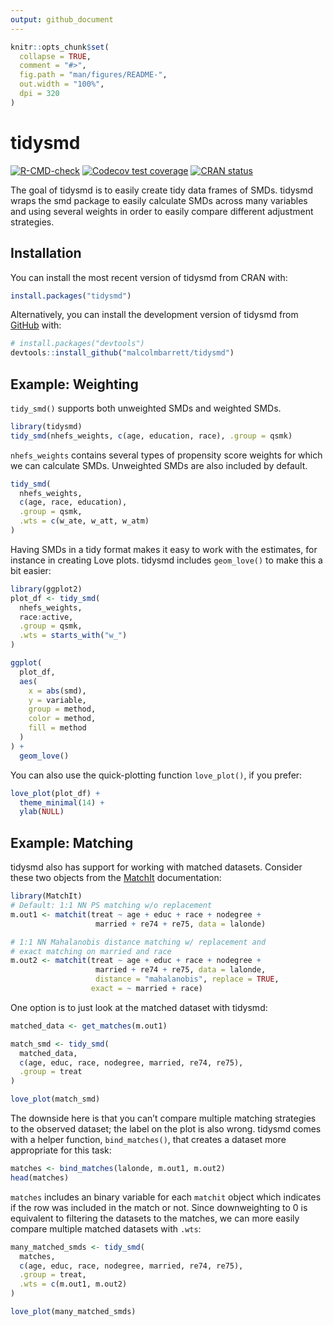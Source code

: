 ```yaml
---
output: github_document
---
```


<!-- README.md is generated from README.Rmd. Please edit that file -->

```r
knitr::opts_chunk$set(
  collapse = TRUE,
  comment = "#>",
  fig.path = "man/figures/README-",
  out.width = "100%",
  dpi = 320
)
```

# tidysmd

<!-- badges: start -->
[![R-CMD-check](https://github.com/malcolmbarrett/tidysmd/workflows/R-CMD-check/badge.svg)](https://github.com/malcolmbarrett/tidysmd/actions)
[![Codecov test coverage](https://codecov.io/gh/malcolmbarrett/tidysmd/branch/main/graph/badge.svg)](https://app.codecov.io/gh/malcolmbarrett/tidysmd?branch=main)
[![CRAN status](https://www.r-pkg.org/badges/version/tidysmd)](https://CRAN.R-project.org/package=tidysmd)
<!-- badges: end -->

The goal of tidysmd is to easily create tidy data frames of SMDs. tidysmd wraps the smd package to easily calculate SMDs across many variables and using several weights in order to easily compare different adjustment strategies.

## Installation

You can install the most recent version of tidysmd from CRAN with:

``` r
install.packages("tidysmd")
```

Alternatively, you can install the development version of tidysmd from [GitHub](https://github.com/) with:

``` r
# install.packages("devtools")
devtools::install_github("malcolmbarrett/tidysmd")
```

## Example: Weighting

`tidy_smd()` supports both unweighted SMDs and weighted SMDs. 

```r
library(tidysmd)
tidy_smd(nhefs_weights, c(age, education, race), .group = qsmk)
```

`nhefs_weights` contains several types of propensity score weights for which we can calculate SMDs. Unweighted SMDs are also included by default.

```r
tidy_smd(
  nhefs_weights,
  c(age, race, education),
  .group = qsmk,
  .wts = c(w_ate, w_att, w_atm)
)
```

Having SMDs in a tidy format makes it easy to work with the estimates, for instance in creating Love plots. tidysmd includes `geom_love()` to make this a bit easier:

```r
library(ggplot2)
plot_df <- tidy_smd(
  nhefs_weights,
  race:active,
  .group = qsmk,
  .wts = starts_with("w_")
)

ggplot(
  plot_df,
  aes(
    x = abs(smd),
    y = variable,
    group = method,
    color = method,
    fill = method
  )
) +
  geom_love()
```

You can also use the quick-plotting function `love_plot()`, if you prefer:

```r
love_plot(plot_df) + 
  theme_minimal(14) + 
  ylab(NULL)
```

## Example: Matching

tidysmd also has support for working with matched datasets. Consider these two objects from the [MatchIt]() documentation:

```r
library(MatchIt)
# Default: 1:1 NN PS matching w/o replacement
m.out1 <- matchit(treat ~ age + educ + race + nodegree +
                   married + re74 + re75, data = lalonde)

# 1:1 NN Mahalanobis distance matching w/ replacement and
# exact matching on married and race
m.out2 <- matchit(treat ~ age + educ + race + nodegree +
                   married + re74 + re75, data = lalonde,
                   distance = "mahalanobis", replace = TRUE,
                  exact = ~ married + race)
```

One option is to just look at the matched dataset with tidysmd:

```r
matched_data <- get_matches(m.out1)

match_smd <- tidy_smd(
  matched_data,
  c(age, educ, race, nodegree, married, re74, re75), 
  .group = treat
)

love_plot(match_smd)
```

The downside here is that you can't compare multiple matching strategies to the observed dataset; the label on the plot is also wrong. tidysmd comes with a helper function, `bind_matches()`, that creates a dataset more appropriate for this task:

```r
matches <- bind_matches(lalonde, m.out1, m.out2)
head(matches)
```

`matches` includes an binary variable for each `matchit` object which indicates if the row was included in the match or not. Since downweighting to 0 is equivalent to filtering the datasets to the matches, we can more easily compare multiple matched datasets with `.wts`:

```r
many_matched_smds <- tidy_smd(
  matches,
  c(age, educ, race, nodegree, married, re74, re75), 
  .group = treat, 
  .wts = c(m.out1, m.out2)
) 

love_plot(many_matched_smds)
```





